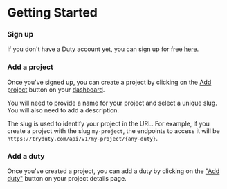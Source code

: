 # Getting Started

### Sign up

If you don't have a Duty account yet, you can sign up for free [here](/signup).

### Add a project

Once you've signed up, you can create a project by clicking on the [Add project](/dashboard) button on your [dashboard](/dashboard).

You will need to provide a name for your project and select a <a className="text-red-500">unique slug</a>. You will also need to add a description.

The <span className="text-red-500">slug</span> is used to identify your project in the URL. For example, if you create a project with the slug `my-project`, the endpoints to access it will be `https://tryduty.com/api/v1/my-project/{any-duty}`.

### Add a duty

Once you've created a project, you can add a duty by clicking on the ["Add duty"](/docs/create-duty) button on your <span className="text-red-500">project details page</span>.
